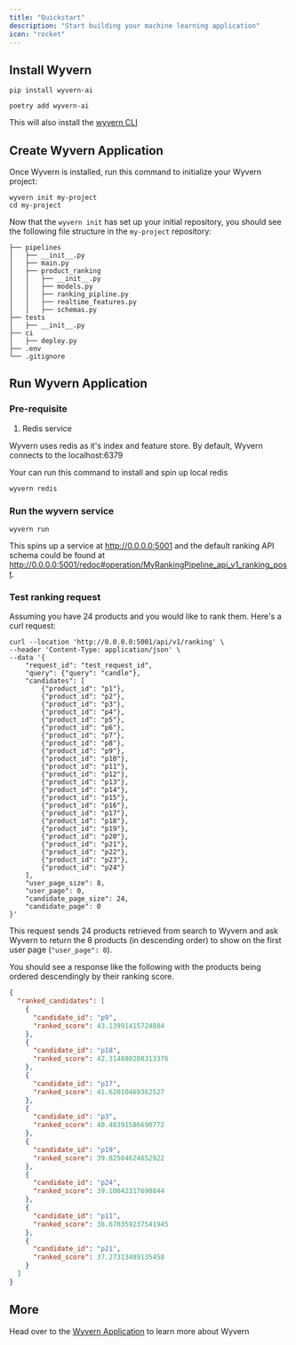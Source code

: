 ```yaml
---
title: "Quickstart"
description: "Start building your machine learning application"
icon: "rocket"
---
```


## Install Wyvern

<CodeGroup>


```shell pip
pip install wyvern-ai
```

```shell poetry
poetry add wyvern-ai
```

</CodeGroup>


This will also install the [wyvern CLI](/cli)

## Create Wyvern Application

Once Wyvern is installed, run this command to initialize your Wyvern project:

```
wyvern init my-project
cd my-project
```

Now that the `wyvern init` has set up your initial repository, you should see the following file structure in the `my-project` repository:

```
├── pipelines
│   ├── __init__.py
│   ├── main.py
│   ├── product_ranking
│   │   ├── __init__.py
│   │   ├── models.py
│   │   ├── ranking_pipline.py
│   │   ├── realtime_features.py
│   │   ├── schemas.py
├── tests
│   ├── __init__.py
├── ci
│   ├── deploy.py
├── .env
└── .gitignore
```

## Run Wyvern Application

### Pre-requisite

1. Redis service

Wyvern uses redis as it's index and feature store. By default, Wyvern connects to the localhost:6379

Your can run this command to install and spin up local redis

```
wyvern redis
```

### Run the wyvern service

```
wyvern run
```

This spins up a service at http://0.0.0.0:5001 and the default ranking API schema could be found at http://0.0.0.0:5001/redoc#operation/MyRankingPipeline_api_v1_ranking_post.

### Test ranking request

Assuming you have 24 products and you would like to rank them. Here's a curl request:

```
curl --location 'http://0.0.0.0:5001/api/v1/ranking' \
--header 'Content-Type: application/json' \
--data '{
    "request_id": "test_request_id",
    "query": {"query": "candle"},
    "candidates": [
        {"product_id": "p1"},
        {"product_id": "p2"},
        {"product_id": "p3"},
        {"product_id": "p4"},
        {"product_id": "p5"},
        {"product_id": "p6"},
        {"product_id": "p7"},
        {"product_id": "p8"},
        {"product_id": "p9"},
        {"product_id": "p10"},
        {"product_id": "p11"},
        {"product_id": "p12"},
        {"product_id": "p13"},
        {"product_id": "p14"},
        {"product_id": "p15"},
        {"product_id": "p16"},
        {"product_id": "p17"},
        {"product_id": "p18"},
        {"product_id": "p19"},
        {"product_id": "p20"},
        {"product_id": "p21"},
        {"product_id": "p22"},
        {"product_id": "p23"},
        {"product_id": "p24"}
    ],
    "user_page_size": 8,
    "user_page": 0,
    "candidate_page_size": 24,
    "candidate_page": 0
}'
```

This request sends 24 products retrieved from search to Wyvern and ask Wyvern to return the 8 products (in descending order) to show on the first user page (`"user_page": 0`).

You should see a response like the following with the products being ordered descendingly by their ranking score.

```json
{
  "ranked_candidates": [
    {
      "candidate_id": "p9",
      "ranked_score": 43.13991415724884
    },
    {
      "candidate_id": "p18",
      "ranked_score": 42.314880208313376
    },
    {
      "candidate_id": "p17",
      "ranked_score": 41.62010469362527
    },
    {
      "candidate_id": "p3",
      "ranked_score": 40.48391586690772
    },
    {
      "candidate_id": "p19",
      "ranked_score": 39.82504624652922
    },
    {
      "candidate_id": "p24",
      "ranked_score": 39.10042317690844
    },
    {
      "candidate_id": "p11",
      "ranked_score": 38.670359237541945
    },
    {
      "candidate_id": "p21",
      "ranked_score": 37.27313489135458
    }
  ]
}
```

## More

Head over to the [Wyvern Application](/wyvern_application) to learn more about Wyvern
